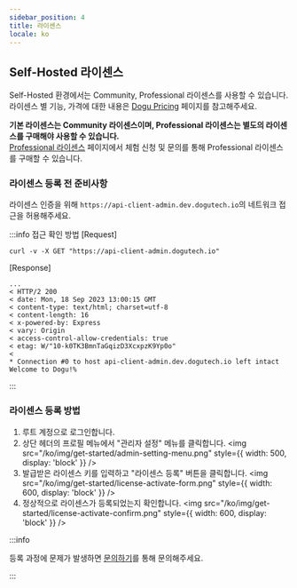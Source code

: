 ```yaml
---
sidebar_position: 4
title: 라이센스
locale: ko
---
```


## Self-Hosted 라이센스

Self-Hosted 환경에서는 Community, Professional 라이센스를 사용할 수 있습니다.  
라이센스 별 기능, 가격에 대한 내용은 [Dogu Pricing](https://dogutech.io/pricing?type=self-hosted) 페이지를 참고해주세요.

**기본 라이센스는 Community 라이센스이며, Professional 라이센스는 별도의 라이센스를 구매해야 사용할 수 있습니다.**  
[Professional 라이센스](https://dogutech.io/pricing?type=self-hosted) 페이지에서 체험 신청 및 문의를 통해 Professional 라이센스를 구매할 수 있습니다.

### 라이센스 등록 전 준비사항

라이센스 인증을 위해 `https://api-client-admin.dev.dogutech.io`의 네트워크 접근을 허용해주세요.

:::info 접근 확인 방법
[Request]

```
curl -v -X GET "https://api-client-admin.dogutech.io"
```

[Response]

```
...
< HTTP/2 200
< date: Mon, 18 Sep 2023 13:00:15 GMT
< content-type: text/html; charset=utf-8
< content-length: 16
< x-powered-by: Express
< vary: Origin
< access-control-allow-credentials: true
< etag: W/"10-k0TK3BmnTaGqizD3XcxpzK9Yp0o"
<
* Connection #0 to host api-client-admin.dev.dogutech.io left intact
Welcome to Dogu!%
```

:::

### 라이센스 등록 방법

1. 루트 계정으로 로그인합니다.
2. 상단 헤더의 프로필 메뉴에서 "관리자 설정" 메뉴를 클릭합니다.
   <img
     src="/ko/img/get-started/admin-setting-menu.png"
     style={{ width: 500, display: 'block' }}
   />
3. 발급받은 라이센스 키를 입력하고 "라이센스 등록" 버튼을 클릭합니다.
   <img
     src="/ko/img/get-started/license-activate-form.png"
     style={{ width: 600, display: 'block' }}
   />
4. 정상적으로 라이센스가 등록되었는지 확인합니다.
   <img
     src="/ko/img/get-started/license-activate-confirm.png"
     style={{ width: 600, display: 'block' }}
   />

:::info

등록 과정에 문제가 발생하면 [문의하기](https://dogutech.io/contact-us)를 통해 문의해주세요.

:::
